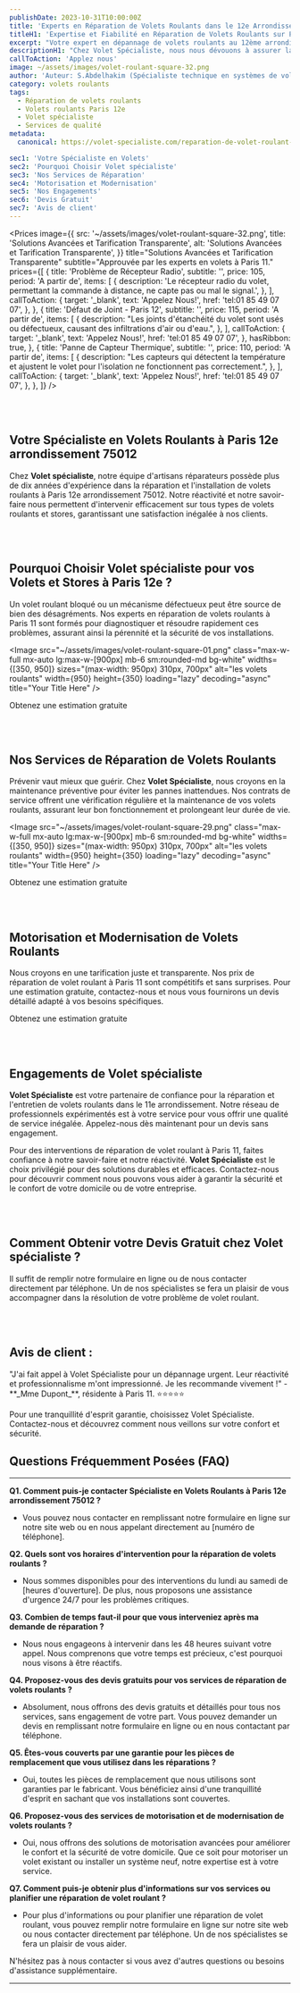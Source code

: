 ```yaml
---
publishDate: 2023-10-31T10:00:00Z
title: 'Experts en Réparation de Volets Roulants dans le 12e Arrondissement de Paris'
titleH1: 'Expertise et Fiabilité en Réparation de Volets Roulants sur Paris 12e'
excerpt: "Votre expert en dépannage de volets roulants au 12ème arrondissement de Paris. Profitez d'une assistance de premier choix et d'un savoir-faire inégalé en matière de volets roulants. Contactez-nous au 📞 01 85 49 07 07 pour un service rapide et fiable."
descriptionH1: "Chez Volet Spécialiste, nous nous dévouons à assurer la sécurité et le confort de votre domicile ou entreprise dans le 12e arrondissement de Paris (75011). Avec notre certification Qualibat RGE et des années d'expérience, nous sommes reconnus pour notre réparation rapide et efficace de volets roulants. Nos techniciens qualifiés sont disponibles 24/7 pour répondre aux urgences. Appelez-nous au 📞 01 85 49 07 07 pour une intervention immédiate, car votre tranquillité d'esprit est notre priorité."
callToAction: 'Applez nous'
image: ~/assets/images/volet-roulant-square-32.png
author: 'Auteur: S.Abdelhakim (Spécialiste technique en systèmes de volets roulants)'
category: volets roulants
tags:
  - Réparation de volets roulants
  - Volets roulants Paris 12e
  - Volet spécialiste
  - Services de qualité
metadata:
  canonical: https://volet-specialiste.com/reparation-de-volet-roulant-a-paris-12

sec1: 'Votre Spécialiste en Volets'
sec2: 'Pourquoi Choisir Volet spécialiste'
sec3: 'Nos Services de Réparation'
sec4: 'Motorisation et Modernisation'
sec5: 'Nos Engagements'
sec6: 'Devis Gratuit'
sec7: 'Avis de client'
---
```



<Prices
  image={{
    src: '~/assets/images/volet-roulant-square-32.png',
    title: 'Solutions Avancées et Tarification Transparente',
    alt: 'Solutions Avancées et Tarification Transparente',
  }}
  title="Solutions Avancées et Tarification Transparente"
  subtitle="Approuvée par les experts en volets à Paris 11."
  prices={[
    {
      title: 'Problème de Récepteur Radio',
      subtitle: '',
      price: 105,
      period: 'A partir de',
      items: [
        {
          description: 'Le récepteur radio du volet, permettant la commande à distance, ne capte pas ou mal le signal.',
        },
      ],
      callToAction: {
        target: '_blank',
        text: 'Appelez Nous!',
        href: 'tel:01 85 49 07 07',
      },
    },
    {
      title: 'Défaut de Joint - Paris 12',
      subtitle: '',
      price: 115,
      period: 'A partir de',
      items: [
        {
          description:
            "Les joints d'étanchéité du volet sont usés ou défectueux, causant des infiltrations d'air ou d'eau.",
        },
      ],
      callToAction: {
        target: '_blank',
        text: 'Appelez Nous!',
        href: 'tel:01 85 49 07 07',
      },
      hasRibbon: true,
    },
    {
      title: 'Panne de Capteur Thermique',
      subtitle: '',
      price: 110,
      period: 'A partir de',
      items: [
        {
          description:
            "Les capteurs qui détectent la température et ajustent le volet pour l'isolation ne fonctionnent pas correctement.",
        },
      ],
      callToAction: {
        target: '_blank',
        text: 'Appelez Nous!',
        href: 'tel:01 85 49 07 07',
      },
    },
  ]}
/>

<a id="section1"></a>
<br />
<br />

## **Votre Spécialiste en Volets Roulants à Paris 12e arrondissement 75012**

Chez **Volet spécialiste**, notre équipe d'artisans réparateurs possède plus de dix années d'expérience dans la réparation et l'installation de volets roulants à Paris 12e arrondissement 75012. Notre réactivité et notre savoir-faire nous permettent d'intervenir efficacement sur tous types de volets roulants et stores, garantissant une satisfaction inégalée à nos clients.

<a id="section2"></a>
<br />
<br />

## **Pourquoi Choisir Volet spécialiste pour vos Volets et Stores à Paris 12e ?**

Un volet roulant bloqué ou un mécanisme défectueux peut être source de bien des désagréments. Nos experts en réparation de volets roulants à Paris 11 sont formés pour diagnostiquer et résoudre rapidement ces problèmes, assurant ainsi la pérennité et la sécurité de vos installations.

<Image
  src="~/assets/images/volet-roulant-square-01.png"
  class="max-w-full mx-auto lg:max-w-[900px] mb-6 sm:rounded-md bg-white"
  widths={[350, 950]}
  sizes="(max-width: 950px) 310px, 700px"
  alt="les volets roulants"
  width={950}
  height={350}
  loading="lazy"
  decoding="async"
  title="Your Title Here"
/>

<div class="md:hidden">
  <TelMob
    callToAction={{
      text: 'Appelez Nous',
      href: 'tel:01 85 49 07 07',
    }}
  >
    <Fragment slot="title">Obtenez une estimation gratuite</Fragment>
  </TelMob>
</div>

<a id="section3"></a>
<br />
<br />

## Nos Services de Réparation de Volets Roulants

Prévenir vaut mieux que guérir. Chez **Volet Spécialiste**, nous croyons en la maintenance préventive pour éviter les pannes inattendues. Nos contrats de service offrent une vérification régulière et la maintenance de vos volets roulants, assurant leur bon fonctionnement et prolongeant leur durée de vie.

<Image
  src="~/assets/images/volet-roulant-square-29.png"
  class="max-w-full mx-auto lg:max-w-[900px] mb-6 sm:rounded-md bg-white"
  widths={[350, 950]}
  sizes="(max-width: 950px) 310px, 700px"
  alt="les volets roulants"
  width={950}
  height={350}
  loading="lazy"
  decoding="async"
  title="Your Title Here"
/>

<div class="md:hidden">
  <TelMob
    callToAction={{
      text: 'Appelez Nous',
      href: 'tel:01 85 49 07 07',
    }}
  >
    <Fragment slot="title">Obtenez une estimation gratuite</Fragment>
  </TelMob>
</div>

<a id="section4"></a>
<br />
<br />

## **Motorisation et Modernisation de Volets Roulants**

Nous croyons en une tarification juste et transparente. Nos prix de réparation de volet roulant à Paris 11 sont compétitifs et sans surprises. Pour une estimation gratuite, contactez-nous et nous vous fournirons un devis détaillé adapté à vos besoins spécifiques.

<div class="md:hidden">
  <TelMob
    callToAction={{
      text: 'Appelez Nous',
      href: 'tel:01 85 49 07 07',
    }}
  >
    <Fragment slot="title">Obtenez une estimation gratuite</Fragment>
  </TelMob>
</div>

<a id="section5"></a>
<br />
<br />

## **Engagements de Volet spécialiste**

**Volet Spécialiste** est votre partenaire de confiance pour la réparation et l'entretien de volets roulants dans le 11e arrondissement. Notre réseau de professionnels expérimentés est à votre service pour vous offrir une qualité de service inégalée. Appelez-nous dès maintenant pour un devis sans engagement.

Pour des interventions de réparation de volet roulant à Paris 11, faites confiance à notre savoir-faire et notre réactivité. **Volet Spécialiste** est le choix privilégié pour des solutions durables et efficaces. Contactez-nous pour découvrir comment nous pouvons vous aider à garantir la sécurité et le confort de votre domicile ou de votre entreprise.

<a id="section6"></a>
<br />
<br />

## **Comment Obtenir votre Devis Gratuit chez Volet spécialiste ?**

Il suffit de remplir notre formulaire en ligne ou de nous contacter directement par téléphone. Un de nos spécialistes se fera un plaisir de vous accompagner dans la résolution de votre problème de volet roulant.

<a id="section7"></a>
<br />
<br />

## **Avis de client** :

<div class="p-4 mb-2 border-solid rounded-lg border-2 border-indigo-600">
  "J'ai fait appel à Volet Spécialiste pour un dépannage urgent. Leur réactivité et professionnalisme m'ont
  impressionné. Je les recommande vivement !" - **_Mme Dupont_**, résidente à Paris 11. ⭐⭐⭐⭐⭐
</div>

Pour une tranquillité d'esprit garantie, choisissez Volet Spécialiste. Contactez-nous et découvrez comment nous veillons sur votre confort et sécurité.

## Questions Fréquemment Posées (FAQ)

---

**Q1. Comment puis-je contacter Spécialiste en Volets Roulants à Paris 12e arrondissement 75012 ?**

- Vous pouvez nous contacter en remplissant notre formulaire en ligne sur notre site web ou en nous appelant directement au [numéro de téléphone].

**Q2. Quels sont vos horaires d'intervention pour la réparation de volets roulants ?**

- Nous sommes disponibles pour des interventions du lundi au samedi de [heures d'ouverture]. De plus, nous proposons une assistance d'urgence 24/7 pour les problèmes critiques.

**Q3. Combien de temps faut-il pour que vous interveniez après ma demande de réparation ?**

- Nous nous engageons à intervenir dans les 48 heures suivant votre appel. Nous comprenons que votre temps est précieux, c'est pourquoi nous visons à être réactifs.

**Q4. Proposez-vous des devis gratuits pour vos services de réparation de volets roulants ?**

- Absolument, nous offrons des devis gratuits et détaillés pour tous nos services, sans engagement de votre part. Vous pouvez demander un devis en remplissant notre formulaire en ligne ou en nous contactant par téléphone.

**Q5. Êtes-vous couverts par une garantie pour les pièces de remplacement que vous utilisez dans les réparations ?**

- Oui, toutes les pièces de remplacement que nous utilisons sont garanties par le fabricant. Vous bénéficiez ainsi d'une tranquillité d'esprit en sachant que vos installations sont couvertes.

**Q6. Proposez-vous des services de motorisation et de modernisation de volets roulants ?**

- Oui, nous offrons des solutions de motorisation avancées pour améliorer le confort et la sécurité de votre domicile. Que ce soit pour motoriser un volet existant ou installer un système neuf, notre expertise est à votre service.

**Q7. Comment puis-je obtenir plus d'informations sur vos services ou planifier une réparation de volet roulant ?**

- Pour plus d'informations ou pour planifier une réparation de volet roulant, vous pouvez remplir notre formulaire en ligne sur notre site web ou nous contacter directement par téléphone. Un de nos spécialistes se fera un plaisir de vous aider.

N'hésitez pas à nous contacter si vous avez d'autres questions ou besoins d'assistance supplémentaire.

---
